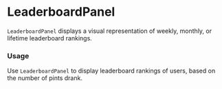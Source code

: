 
<Meta title="LeaderboardPanel" of={LeaderboardPanelStories} />

# LeaderboardPanel
`LeaderboardPanel` displays a visual representation of weekly, monthly, or lifetime leaderboard rankings.

### Usage
Use `LeaderboardPanel` to display leaderboard rankings of users, based on the number of pints drank. 